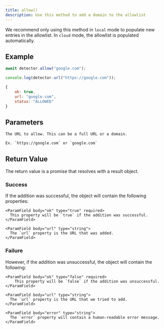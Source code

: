 ```yaml
---
title: allow()
description: Use this method to add a domain to the allowlist
---
```


<Warning>

We recommend only using this method in `local` mode to populate new entries
in the allowlist. In `cloud` mode, the allowlist is populated automatically.

</Warning>

## Example

<CodeGroup>

```js Code
await detector.allow("google.com");

console.log(detector.url("https://google.com"));
```

```js Output
{
    ok: true,
    url: "google.com",
    status: "ALLOWED"
}
```

</CodeGroup>

## Parameters

<ParamField body="url" type="string" required>

    The URL to allow. This can be a full URL or a domain.

    Ex. `https://google.com` or `google.com`

</ParamField>

## Return Value

The return value is a promise that resolves with a result object.

### Success

If the addition was successful, the object will contain the following properties:

<ParamField body="result" type="object" required>
  <Expandable title="properties" defaultOpen>

    <ParamField body="ok" type="true" required>
      This property will be `true` if the addition was successful.
    </ParamField>

    <ParamField body="url" type="string">
      The `url` property is the URL that was added.
    </ParamField>

  </Expandable>
</ParamField>

### Failure

However, if the addition was unsuccessful, the object will contain the following:

<ParamField body="result" type="object" required>
  <Expandable title="properties" defaultOpen>

    <ParamField body="ok" type="false" required>
        This property will be `false` if the addition was unsuccessful.
    </ParamField>

    <ParamField body="url" type="string">
      The `url` property is the URL that we tried to add.
    </ParamField>

    <ParamField body="error" type="string">
      The `error` property will contain a human-readable error message.
    </ParamField>

  </Expandable>
</ParamField>
